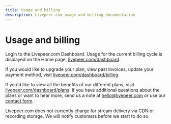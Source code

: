 ```yaml
---
title: Usage and billing
description: Livepeer.com usage and billing documentation
---
```


# Usage and billing

Login to the Livepeer.com Dashboard. Usage for the current billing cycle is
displayed on the Home page,
[livepeer.com/dashboard](https://livepeer.com//dashboard).

If you would like to upgrade your plan, view past invoices, update your payment
method, visit
[livepeer.com/dashboard/billing](https://livepeer.com/dashboard/billing).

If you'd like to view all the benefits of our different plans, visit
[livepeer.com/dashboard/plans](https://livepeer.com/dashboard/plans). If you
have additional questions about the plans or want to hear more, send us a note
at hello@livepeer.com or use our [contact form](https://livepeer.com/contact).

Livepeer.com does not currently charge for stream delivery via CDN or recording
storage. We will notify customers before we start to do so.

